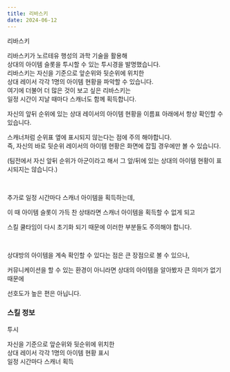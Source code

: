 ```yaml
---
title: 리바스키
date: 2024-06-12
---
```


<Sprite className="character" backgroundPosition="-1660px -699px">리바스키</Sprite>

<Bq>리바스키가 노르테유 행성의 과학 기술을 활용해<br/>
상대의 아이템 슬롯을 투시할 수 있는 투시경을 발명했습니다.<br/>
리바스키는 자신을 기준으로 앞순위와 뒷순위에 위치한<br/>
상대 레이서 각각 1명의 아이템 현황을 파악할 수 있습니다.<br/>
여기에 더불어 더 많은 것이 보고 싶은 리바스키는<br/>
일정 시간이 지날 때마다 스캐너도 함께 획득합니다.</Bq>

자신의 앞뒤 순위에 있는 상대 레이서의 아이템 현황을 이름표 아래에서 항상 확인할 수 있습니다.

스캐너처럼 순위표 옆에 표시되지 않는다는 점에 주의 해야합니다.<br/>
즉, 자신의 바로 뒷순위 레이서의 아이템 현황은 화면에 잡힐 경우에만 볼 수 있습니다.

(팀전에서 자신 앞뒤 순위가 아군이라고 해서 그 앞/뒤에 있는 상대의 아이템 현황이 표시되지는 않습니다.)

<br/>

추가로 일정 시간마다 스캐너 아이템을 획득하는데, 

이 때 아이템 슬롯이 가득 찬 상태라면 스캐너 아이템을 획득할 수 없게 되고

스킬 쿨타임이 다시 초기화 되기 때문에 이러한 부분들도 주의해야 합니다.

<br/>

상대방의 아이템을 계속 확인할 수 있다는 점은 큰 장점으로 볼 수 있으나,

커뮤니케이션을 할 수 있는 환경이 아니라면 상대의 아이템을 알아봤자 큰 의미가 없기 때문에

선호도가 높은 편은 아닙니다.

### 스킬 정보

<Sprite className="skill" backgroundPosition="-100px -100px">투시</Sprite>

<Info diffText="초보자 추천" titleText="투시" tagText="패시브"/>

<Bq>자신을 기준으로 앞순위와 뒷순위에 위치한<br/>
상대 레이서 각각 1명의 아이템 현황 표시<br/>
일정 시간마다 스캐너 획득</Bq>

<TagList title="재획득 대기시간">
    <Tag name="일반" text1="40초"/>
    <Tag name="고급" text1="38초"/>
    <Tag name="희귀" text1="36초"/>
    <Tag name="영웅" text1="34초"/>
    <Tag name="전설" text1="32초"/>
</TagList>